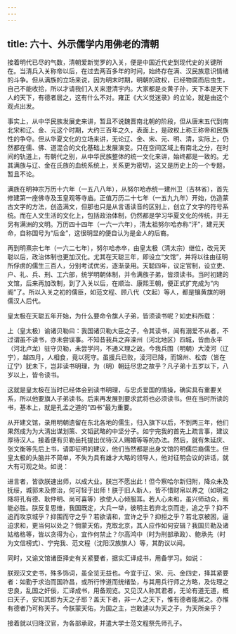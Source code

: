 ```yaml
---
---
---
```

title: 六十、外示儒学内用佛老的清朝
---




接着明代已尽的气数，清朝爱新觉罗的入关，便是中国近代史到现代史的关键所在。当清兵入关称帝以后，在过去两百多年的时间，始终存在满、汉民族意识情绪的斗争。但从满族的立场来说，因为明末时期，明朝的政权，已经物腐而后虫生，自己不能收拾，所以才请我们入关来澄清宇内。大家都是炎黄子孙，天下本是天下人的天下，有德者居之，这有什么不对。雍正《大义觉迷录》的立论，就是由这个观点出发。

事实上，从中华民族发展史来讲，暂且不说魏晋南北朝的阶段，但从唐末五代到南北宋和辽、金、元这个时期，大约三百年之久，表面上，是政权上称王称帝和民族性的争夺。但从华夏文化的立场来讲，无论辽、金、宋、元、明、清，实际上，仍然都在儒、佛、道混合的文化基础上发展演变。只在空间区域上有南北之分，在时间的轨道上，有朝代之别，从中华民族整体的统一文化来讲，始终都是一致的。尤其满族与辽、金在氏族的血统系统上，关系更为密切，这又是历史上的一个专题，暂且不论。

满族在明神宗万历十六年（一五八八年），从努尔哈赤统一建州卫（吉林省），首先修建第一座佛寺及玉皇观等寺庙。正值万历二十七年（一五九九年）开始，仿造蒙古文字的方法，创造满文，但那也只是从言语读音的区别上，创立了文字的符号系统。而在人文生活的文化上，包括政治体制，仍然都是学习华夏文化的传统，并无另有满洲的文明。万历四十四年（一六一六年），清太祖努尔哈赤称“汗”，建元天命，自称国号为“后金”，这很明显的便自认为是金人的后裔。

再到明熹宗七年（一六二七年），努尔哈赤卒，由皇太极（清太宗）继位，改元天聪以后，政治体制也更加汉化。尤其在天聪三年，即设立“文馆”，并将以往由征明所俘虏的儒生三百人，分别考试优劣，逐渐录用。天聪四年，议定官制，设立吏、户、礼、兵、刑、工六部，统学明朝体制，并令满族子弟，皆须读书。当时初建的文馆，后来再加改制，到了入关以后，在顺治、康熙王朝，便正式扩充成为“内阁”了。所以入关之初的儒臣，如范文程、顾八代（文起）等人，都是镶黄旗的明儒汉人后代。

皇太极在天聪五年开始，为什么要命令旗人子弟，皆须读书呢？如史料所载：

上（皇太极）谕诸贝勒曰：我国诸贝勒大臣之子，令其读书，闻有溺爱不从者，不过谓虽不读书，亦未尝误事。不知昔我兵之弃滦州（河北地区）四城，皆由永平（河北卢龙）驻守贝勒，未尝学问，不通义理之故。今我兵围（明朝）大淩河（辽宁），越四月，人相食，竟以死守。虽援兵已败，淩河已降，而锦州、松杏（皆在辽宁）犹未下，岂非读书明理，为（明）朝廷尽忠之故乎？凡子弟十五岁以下，八岁以上，皆令读书。

这就是皇太极在当时已经体会到读书明理，与忠贞爱国的情操，确实具有重要关系，所以他要旗人子弟读书。后来再发展到要求武将也必须读书。但在当时所读的书，基本上，就是孔孟之道的“四书”最为重要。

从开建文馆，录用明朝遗留在东北各地的儒生，归入旗下以后，不到两三年，他们果然成为为大清出谋划策、文韬武略的中坚分子。如宁完我的首先上疏言事，建议厚待汉人。接着便有贝勒岳托提出优待汉人赐婚等等的办法。然后，就有朱延庆、张文衡等先后上书，请即征明的建议，他们当然都是出身文馆的明儒后裔儒生。但皇太极的头脑并不简单，不失为具有雄才大略的领导人，他对征明会议的讲话，就大有可观之处。如说：

进言者，皆欲朕速出师，以成大业。朕岂不愿出此！但今察哈尔新归附，降众未及抚绥，城郭未及修治，何可轻于出师！朕于旧人新人，皆不惜财帛以养之（如明之降将孔有德、耿仲明、尚可喜等）欲使人心倾服耳。若人心未和，虽兴师动众，焉能必胜。朕反复思维，我国既定，大兵一举，彼明主若弃北京而走，追之乎？抑不追而攻京城乎？抑围而守之乎？若欲请和，宜许之乎？抑拒之乎？若北京被困，逼迫求和，更当何以处之？倘蒙天佑，克取北京，其人应作如何安辑？我国贝勒及诸姑格格等，皆以贪得为心，宜作何禁止？尔高鸿中（时为刑部承政）、鲍承先（时为文信榜式）、宁完我、范文程（沈阳汉族旗人）等，其酌议以闻。

同时，又谕文馆诸臣择史有关紧要者，据实汇译成书，用备学习。如说：

朕观汉文史书，殊多饰词，虽全览无益也。今宜于辽、宋、元、金四史，择其紧要者：如勤于求治而国祚昌，或所行悖道而统绪坠，与其用兵行师之方略，及佐理之忠良，乱国之奸佞，汇译成书，用备观览。又见汉人称其君者，无论有道无道，概曰天子，安知其即为天之子耶？盖天下者，非一人之天下，惟有德者能居之。亦惟有德者乃可称天子。今朕蒙天佑，为国之主，岂敢遽以为天之子，为天所亲乎？

接着就以归降汉官，为各部承政，并遣大学士范文程祭先师孔子。
